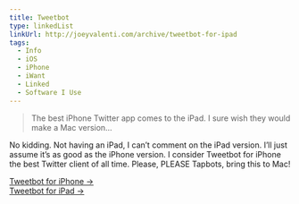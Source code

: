 ```yaml
---
title: Tweetbot
type: linkedList
linkUrl: http://joeyvalenti.com/archive/tweetbot-for-ipad
tags:
  - Info
  - iOS
  - iPhone
  - iWant
  - Linked
  - Software I Use
---
```


> The best iPhone Twitter app comes to the iPad. I sure wish they would make a Mac version…

No kidding. Not having an iPad, I can’t comment on the iPad version. I’ll just assume it’s as good as the iPhone version. I consider Tweetbot for iPhone the best Twitter client of all time. Please, PLEASE Tapbots, bring this to Mac!

[Tweetbot for iPhone →](http://tapbots.com/software/tweetbot/)  
[Tweetbot for iPad →](http://tapbots.com/software/tweetbot/ipad/)

